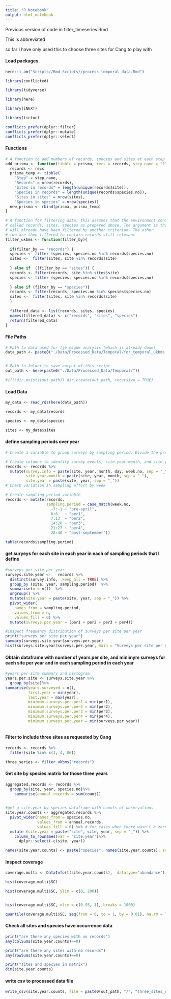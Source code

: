 ```yaml
---
title: "R Notebook"
output: html_notebook
---
```


Previous version of code in filter_timeseries.Rmd

This is abbreviated 

so far I have only used this to choose three sites for Cang to play with

#### Load packages.
```r
here::i_am("Scripts//Rmd_Scripts//process_temporal_data.Rmd")

library(conflicted)

library(tidyverse)

library(here)

library(iNEXT)

library(tictoc)

conflicts_prefer(dplyr::filter)
conflicts_prefer(dplyr::mutate)
conflicts_prefer(dplyr::select)
```


#### Functions
```r
# A function to add numbers of records, species and sites at each step to a table
add_prisma <- function(tibble = prisma, recs = records, step_name = "?"){
  records <- recs
  prisma_temp <- tibble(
    "Step" = step_name,
    "Records" = nrow(records),
    "Sites in records" = length(unique(records$site)),
    "Species in records" = length(unique(records$species.no)),
    "Sites in sites" = nrow(sites),
    "Species in species" = nrow(species)) 
  new_prisma <- rbind(prisma, prisma_temp)
}

# A function for filtering data: this assumes that the environment contains objects 
# called records, sites, species as prepared above. The argument is the dataset that 
# will already have been filtered by another criterion. The other 
# two are then filtered to contain records still relevant
filter_ukbms <- function(filter_by){
  
  if(filter_by == "records") {
  species <- filter (species, species.no %in% records$species.no)   
  sites <-  filter(sites, site %in% records$site)  
  
  } else if  ((filter_by == "sites")) {
  records <- filter(records, site %in% sites$site)
  species <- filter (species, species.no %in% records$species.no) 
  
  } else if (filter_by == "species"){
  records <- filter(records, species.no %in% species$species.no)
  sites <-  filter(sites, site %in% records$site)
  }
  
  filtered_data <- list(records, sites, species)
  names(filtered_data) <- c("records", "sites", "species")
  return(filtered_data)
}
```

#### File Paths
```r
# Path to data used for tje msgdm analysis (which is already done)
data_path <- paste0("./Data/Processed_Data/Temporal/for_temporal_ukbms.rds")


# Path to folder to save output of this script
out_path <- here(paste0("./Data/Processed_Data/Temporal/"))

#if(!dir.exists(out_path)) dir.create(out_path, recursive = TRUE)
```

#### Load Data
```r
my_data <- read_rds(here(data_path))

records <- my_data$records

species <- my_data$species

sites <- my_data$sites

```

#### define sampling periods over year
```r
# Create a variable to group surveys by sampling period. Divide the prescribed survey period into 4 quarters. To have equal length quarters, the last week of March (week 0) is included in the first period and first week of October (week 40) in 4th period, although they are outside the survey period

# Create columns to identify survey events, site-year-month, and site-year combinations.
records <- records %>%
  mutate(survey.info = paste(site, year, month, day, week.no, sep = "_"),
         site.year.month = paste(site, year, month, sep = "_"),
         site.year = paste(site, year, sep = "_"))
# Check variation in sampling effort by week

# Create sampling period variable
records <- mutate(records, 
                  sampling.period = case_match(week.no,
                    -7:-1 ~ "pre-april",
                    0:6   ~ "per1",
                    7:13  ~ "per2",
                    14:20 ~ "per3",
                    21:27 ~ "per4",
                    28:40 ~ "post-september"))

table(records$sampling.period)

```




#### get suryeys for each site in each year in each of sampling periods that I define

```r
#surveys per site per year
surveys.site.year <-   records %>% 
  distinct(survey.info, .keep_all = TRUE) %>%
  group_by (site, year, sampling.period)  %>% 
  summarise(n = n())  %>% 
  ungroup() %>%
  mutate(site.year = paste(site, year, sep = "_")) %>%
  pivot_wider(
    names_from = sampling.period,
    values_from = n,
    values_fill = 0) %>%
  mutate(surveys.per.year = (per1 + per2 + per3 + per4))

#inspect frequency distribution of surveys per site per year
print("surveys per site per year")
summary(surveys.site.year$surveys.per.year)
hist(surveys.site.year$surveys.per.year, main = "Surveys per site per year")

```
#### Obtain dataframe with number of years per site, and minimym surveys for each site per year and  in each sampling period in each year
```r



#years per site summary and histogram
years.per.site <- surveys.site.year %>% 
  group_by(site)%>% 
summarise(years.surveyed = n(),
          first.year = min(year),
          last.year = max(year),
          minimum.surveys.per.per1 = min(per1),
          minimum.surveys.per.per2 = min(per2),
          minimum.surveys.per.per3 = min(per3),
          minimum.surveys.per.per4 = min(per4),
          minimum.surveys.per.year = min(surveys.per.year))



```


#### Filter to include three sites as requested by Cang
```r
records <- records %>%
  filter(site %in% c(1, 4, 86))

three_series <- filter_ukbms("records")

```

#### Get site by species matrix for those three years
```r
aggregated.records <- records %>%
  group_by(site, year, species.no)%>%
    summarise(annual.records = sum(count))
  

#get a site.year by species dataframe with counts of observations
site.year.counts <- aggregated.records %>%
  pivot_wider(names_from = species.no,
              values_from = annual.records,
              values_fill = 0) %>% # for cases when there wasn't a zero count record for a species that wasn't recorded in a survey, should still be zero
  mutate (site.year = paste("site", site, year, sep = "_")) %>% 
    column_to_rownames(var = "site.year")%>%
      dplyr::select(-c(site, year))

names(site.year.counts) <- paste("species", names(site.year.counts), sep = "_")
```


#### Inspect coverage
```r
coverage.multi <- DataInfo(t(site.year.counts),  datatype="abundance")

hist(coverage.multi$SC)

hist(coverage.multi$SC, ylim = c(0, 200))


hist(coverage.multi$SC, xlim = c(0.95, 1), breaks = 1000)

quantile(coverage.multi$SC, seq(from = 0, to = 1, by = 0.01), na.rm = TRUE)
```
#### Check all sites and species have occurrence data
```r
print("are there any species with no records")
any(colSums(site.year.counts)==0)

print("are there any sites with no records")
any(rowSums(site.year.counts)==0)

print("sites and species in matrix")
dim(site.year.counts)
```
#### write csv to processed data file

```r
write_csv(site.year.counts, file = paste0(out_path, "/", "three_sites_site_year_counts.csv"))

```











